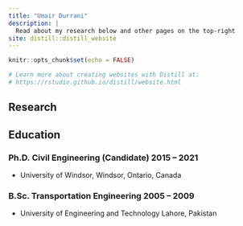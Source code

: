 ```yaml
---
title: "Umair Durrani"
description: |
  Read about my research below and other pages on the top-right
site: distill::distill_website
---
```


```r
knitr::opts_chunk$set(echo = FALSE)

# Learn more about creating websites with Distill at:
# https://rstudio.github.io/distill/website.html

```

## Research


## Education

### Ph.D. Civil Engineering (Candidate)	2015 – 2021
-   University of Windsor, Windsor, Ontario, Canada	 

### B.Sc. Transportation Engineering	 2005 – 2009
-   University of Engineering and Technology Lahore, Pakistan

